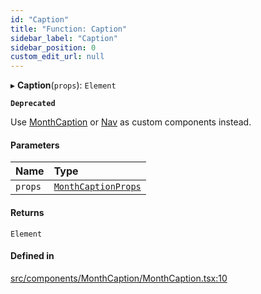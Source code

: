 ```yaml
---
id: "Caption"
title: "Function: Caption"
sidebar_label: "Caption"
sidebar_position: 0
custom_edit_url: null
---
```


▸ **Caption**(`props`): `Element`

**`Deprecated`**

Use [MonthCaption](/api/functions/MonthCaption.md) or [Nav](/api/functions/Nav.md) as custom components instead.

#### Parameters

| Name | Type |
| :------ | :------ |
| `props` | [`MonthCaptionProps`](/api/interfaces/MonthCaptionProps.md) |

#### Returns

`Element`

#### Defined in

[src/components/MonthCaption/MonthCaption.tsx:10](https://github.com/gpbl/react-day-picker/blob/cd80be68f/src/components/MonthCaption/MonthCaption.tsx#L10)
